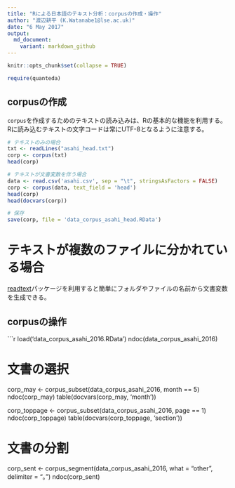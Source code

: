 ```yaml
---
title: "Rによる日本語のテキスト分析：corpusの作成・操作"
author: "渡辺耕平 (K.Watanabe1@lse.ac.uk)"
date: "6 May 2017"
output:
  md_document:
    variant: markdown_github
---
```


```r
knitr::opts_chunk$set(collapse = TRUE)
```

```r
require(quanteda)
```

## corpusの作成
`corpus`を作成するためのテキストの読み込みは、Rの基本的な機能を利用する。Rに読み込むテキストの文字コードは常にUTF-8となるように注意する。

```r

# テキストのみの場合
txt <- readLines("asahi_head.txt")
corp <- corpus(txt)
head(corp)

# テキストが文書変数を伴う場合
data <- read.csv('asahi.csv', sep = "\t", stringsAsFactors = FALSE)
corp <- corpus(data, text_field = 'head')
head(corp)
head(docvars(corp))

# 保存
save(corp, file = 'data_corpus_asahi_head.RData')

```
# テキストが複数のファイルに分かれている場合
[readtext](https://github.com/kbenoit/readtext)パッケージを利用すると簡単にフォルダやファイルの名前から文書変数を生成できる。

## corpusの操作
```r

load('data_corpus_asahi_2016.RData')
ndoc(data_corpus_asahi_2016)

# 文書の選択
corp_may <- corpus_subset(data_corpus_asahi_2016, month == 5)
ndoc(corp_may)
table(docvars(corp_may, 'month'))

corp_toppage <- corpus_subset(data_corpus_asahi_2016, page == 1)
ndoc(corp_toppage)
table(docvars(corp_toppage, 'section'))

# 文書の分割
corp_sent <- corpus_segment(data_corpus_asahi_2016, what = "other", delimiter = "。")
ndoc(corp_sent)

